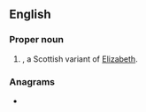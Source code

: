 ==English==

===Proper noun===
{{en-proper noun}}

# {{given name|lang=en|female|from=Hebrew}}, a Scottish variant of [[Elizabeth]].

===Anagrams===
* {{anagrams|en|a=eehlpst|helpest}}